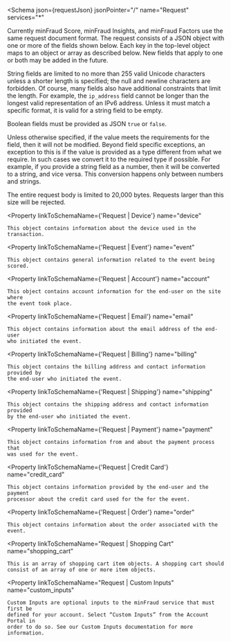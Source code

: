 
<Schema
  json={requestJson}
  jsonPointer="/"
  name="Request"
  services="*"
>
  Currently minFraud Score, minFraud Insights, and minFraud Factors use the same
  request document format. The request consists of a JSON object with one or
  more of the fields shown below. Each key in the top-level object maps to an
  object or array as described below. New fields that apply to one or both may
  be added in the future.

  String fields are limited to no more than 255 valid Unicode characters unless
  a shorter length is specified; the null and newline characters are forbidden.
  Of course, many fields also have additional constraints that limit the length.
  For example, the `ip_address` field cannot be longer than the longest valid
  representation of an IPv6 address. Unless it must match a specific format, it
  is valid for a string field to be empty.

  Boolean fields must be provided as JSON `true` or `false`.

  Unless otherwise specified, if the value meets the requirements for the field,
  then it will not be modified. Beyond field specific exceptions, an exception
  to this is if the value is provided as a type different from what we require.
  In such cases we convert it to the required type if possible. For example, if
  you provide a string field as a number, then it will be converted to a string,
  and vice versa. This conversion happens only between numbers and strings.

  The entire request body is limited to 20,000 bytes. Requests larger than this
  size will be rejected.

  <Property
    linkToSchemaName={'Request | Device'}
    name="device"
  >
    This object contains information about the device used in the transaction.
  </Property>

  <Property
    linkToSchemaName={'Request | Event'}
    name="event"
  >
    This object contains general information related to the event being scored.
  </Property>

  <Property
    linkToSchemaName={'Request | Account'}
    name="account"
  >
    This object contains account information for the end-user on the site where
    the event took place.
  </Property>

  <Property
    linkToSchemaName={'Request | Email'}
    name="email"
  >
    This object contains information about the email address of the end-user
    who initiated the event.
  </Property>

  <Property
    linkToSchemaName={'Request | Billing'}
    name="billing"
  >
    This object contains the billing address and contact information provided by
    the end-user who initiated the event.
  </Property>

  <Property
    linkToSchemaName={'Request | Shipping'}
    name="shipping"
  >
    This object contains the shipping address and contact information provided
    by the end-user who initiated the event.
  </Property>

  <Property
    linkToSchemaName={'Request | Payment'}
    name="payment"
  >
    This object contains information from and about the payment process that
    was used for the event.
  </Property>

  <Property
    linkToSchemaName={'Request | Credit Card'}
    name="credit_card"
  >
    This object contains information provided by the end-user and the payment
    processor about the credit card used for the for the event.
  </Property>

  <Property
    linkToSchemaName={'Request | Order'}
    name="order"
  >
    This object contains information about the order associated with the event.
  </Property>

  <Property
    linkToSchemaName="Request | Shopping Cart"
    name="shopping_cart"
  >
    This is an array of shopping cart item objects. A shopping cart should
    consist of an array of one or more item objects.
  </Property>

  <Property
    linkToSchemaName="Request | Custom Inputs"
    name="custom_inputs"
  >
    Custom Inputs are optional inputs to the minFraud service that must first be
    defined for your account. Select “Custom Inputs” from the Account Portal in
    order to do so. See our Custom Inputs documentation for more information.
  </Property>
</Schema>
